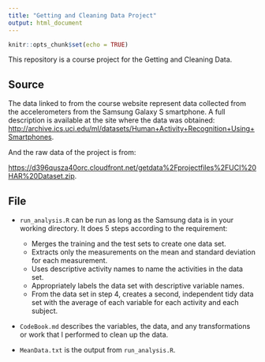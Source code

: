 ```yaml
---
title: "Getting and Cleaning Data Project"
output: html_document
---
```


```r
knitr::opts_chunk$set(echo = TRUE)
```

This repository is a course project for the Getting and Cleaning Data. 

## Source
The data linked to from the course website represent data collected from the accelerometers from the Samsung Galaxy S smartphone. A full description is available at the site where the data was obtained: 
<http://archive.ics.uci.edu/ml/datasets/Human+Activity+Recognition+Using+Smartphones>.

And the raw data of the project is from:

<https://d396qusza40orc.cloudfront.net/getdata%2Fprojectfiles%2FUCI%20HAR%20Dataset.zip>.

## File
- `run_analysis.R` can be run as long as the Samsung data is in your working directory. It does 5 steps according to the requirement:
    + Merges the training and the test sets to create one data set.
    + Extracts only the measurements on the mean and standard deviation for each measurement.
    + Uses descriptive activity names to name the activities in the data set.
    + Appropriately labels the data set with descriptive variable names.
    + From the data set in step 4, creates a second, independent tidy data set with the average of each variable for each activity and each subject.

- `CodeBook.md` describes the variables, the data, and any transformations or work that I performed to clean up the data.

- `MeanData.txt` is the output from `run_analysis.R`.




